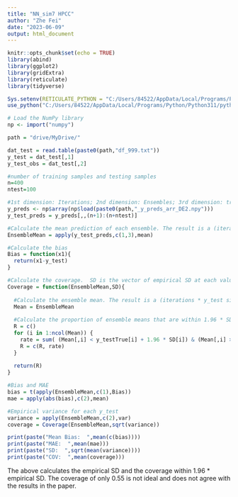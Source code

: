 ---
title: "NN_sim7 HPCC"
author: "Zhe Fei"
date: "2023-06-09"
output: html_document
---

```{r setup, include=FALSE}
knitr::opts_chunk$set(echo = TRUE)
library(abind)
library(ggplot2)
library(gridExtra)
library(reticulate)
library(tidyverse)

Sys.setenv(RETICULATE_PYTHON = "C:/Users/84522/AppData/Local/Programs/Python/Python311/python.exe")
use_python("C:/Users/84522/AppData/Local/Programs/Python/Python311/python.exe")

# Load the NumPy library
np <- import("numpy")

path = "drive/MyDrive/"

dat_test = read.table(paste0(path,"df_999.txt"))
y_test = dat_test[,1]
y_test_obs = dat_test[,2]
```



```{r}
#number of training samples and testing samples
n=400
ntest=100

#1st dimension: Iterations; 2nd dimension: Ensembles; 3rd dimension: training/testing sample
y_preds <- np$array(np$load(paste0(path,"_y_preds_arr_DE2.npy")))
y_test_preds = y_preds[,,(n+1):(n+ntest)]

#Calculate the mean prediction of each ensemble. The result is a (iterations * y_test size) array.
EnsembleMean = apply(y_test_preds,c(1,3),mean)
```



```{r}
#Calculate the bias
Bias = function(x1){
  return(x1-y_test)
}

#Calculate the coverage.  SD is the vector of empirical SD at each value of y_test
Coverage = function(EnsembleMean,SD){
  
  #Calculate the ensemble mean. The result is a (iterations * y_test size) matrix
  Mean = EnsembleMean
  
  #Calculate the proportion of ensemble means that are within 1.96 * SD from the true y_test value for each value of y_test. The result it a vector of the coverage proportion for each y_test value.
  R = c()
  for (i in 1:ncol(Mean)) {
    rate = sum( (Mean[,i] < y_testTrue[i] + 1.96 * SD[i]) & (Mean[,i] > y_testTrue[i] - 1.96 * SD[i]) ) / length(Mean[,i])
    R = c(R, rate)
  }
  
  return(R)
}
```



```{r}
#Bias and MAE
bias = t(apply(EnsembleMean,c(1),Bias))
mae = apply(abs(bias),c(2),mean)

#Empirical variance for each y_test
variance = apply(EnsembleMean,c(2),var)
coverage = Coverage(EnsembleMean,sqrt(variance))

print(paste("Mean Bias:  ",mean(c(bias))))
print(paste("MAE:  ",mean(mae)))
print(paste("SD:  ",sqrt(mean(variance))))
print(paste("COV:  ",mean(coverage)))
```

The above calculates the empirical SD and the coverage within 1.96 * empirical SD. The coverage of only 0.55 is not ideal and does not agree with the results in the paper.